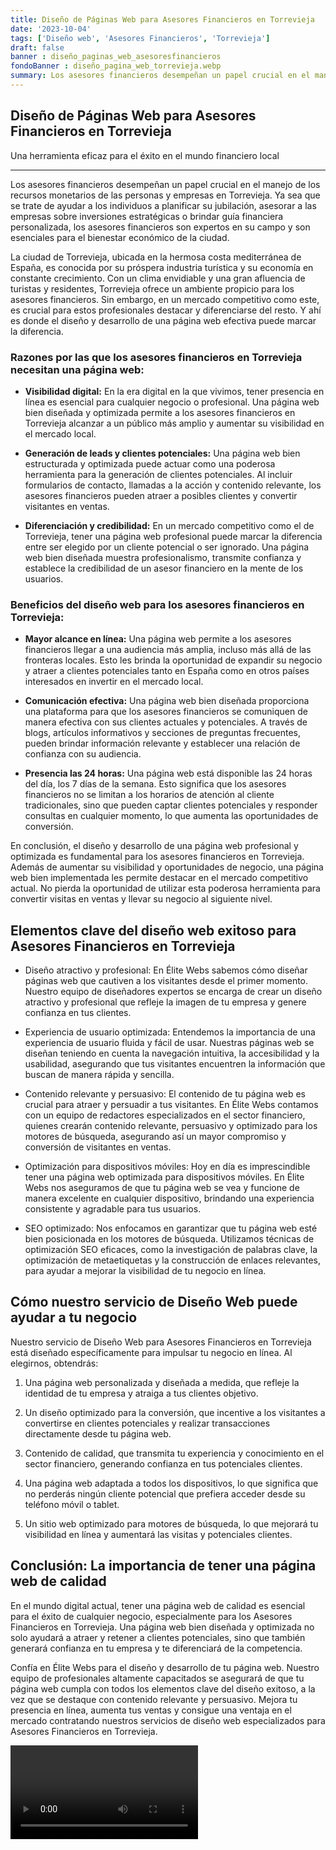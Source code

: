 ```yaml
---
title: Diseño de Páginas Web para Asesores Financieros en Torrevieja
date: '2023-10-04'
tags: ['Diseño web', 'Asesores Financieros', 'Torrevieja']
draft: false
banner : diseño_paginas_web_asesoresfinancieros
fondoBanner : diseño_pagina_web_torrevieja.webp
summary: Los asesores financieros desempeñan un papel crucial en el manejo de los recursos monetarios de las personas y empresas en Torrevieja. Ya sea que se trate de ayudar a los individuos a planificar su jubilación, asesorar a las empresas sobre inversiones estratégicas o brindar guía financiera personalizada, los asesores financieros son expertos en su campo y son esenciales para el bienestar económico de la ciudad.
---
```


## Diseño de Páginas Web para Asesores Financieros en Torrevieja
Una herramienta eficaz para el éxito en el mundo financiero local

---
Los asesores financieros desempeñan un papel crucial en el manejo de los recursos monetarios de las personas y empresas en Torrevieja. Ya sea que se trate de ayudar a los individuos a planificar su jubilación, asesorar a las empresas sobre inversiones estratégicas o brindar guía financiera personalizada, los asesores financieros son expertos en su campo y son esenciales para el bienestar económico de la ciudad.

La ciudad de Torrevieja, ubicada en la hermosa costa mediterránea de España, es conocida por su próspera industria turística y su economía en constante crecimiento. Con un clima envidiable y una gran afluencia de turistas y residentes, Torrevieja ofrece un ambiente propicio para los asesores financieros. Sin embargo, en un mercado competitivo como este, es crucial para estos profesionales destacar y diferenciarse del resto. Y ahí es donde el diseño y desarrollo de una página web efectiva puede marcar la diferencia.

### Razones por las que los asesores financieros en Torrevieja necesitan una página web:

- **Visibilidad digital:** En la era digital en la que vivimos, tener presencia en línea es esencial para cualquier negocio o profesional. Una página web bien diseñada y optimizada permite a los asesores financieros en Torrevieja alcanzar a un público más amplio y aumentar su visibilidad en el mercado local.

- **Generación de leads y clientes potenciales:** Una página web bien estructurada y optimizada puede actuar como una poderosa herramienta para la generación de clientes potenciales. Al incluir formularios de contacto, llamadas a la acción y contenido relevante, los asesores financieros pueden atraer a posibles clientes y convertir visitantes en ventas.

- **Diferenciación y credibilidad:** En un mercado competitivo como el de Torrevieja, tener una página web profesional puede marcar la diferencia entre ser elegido por un cliente potencial o ser ignorado. Una página web bien diseñada muestra profesionalismo, transmite confianza y establece la credibilidad de un asesor financiero en la mente de los usuarios.

### Beneficios del diseño web para los asesores financieros en Torrevieja:

- **Mayor alcance en línea:** Una página web permite a los asesores financieros llegar a una audiencia más amplia, incluso más allá de las fronteras locales. Esto les brinda la oportunidad de expandir su negocio y atraer a clientes potenciales tanto en España como en otros países interesados en invertir en el mercado local.

- **Comunicación efectiva:** Una página web bien diseñada proporciona una plataforma para que los asesores financieros se comuniquen de manera efectiva con sus clientes actuales y potenciales. A través de blogs, artículos informativos y secciones de preguntas frecuentes, pueden brindar información relevante y establecer una relación de confianza con su audiencia.

- **Presencia las 24 horas:** Una página web está disponible las 24 horas del día, los 7 días de la semana. Esto significa que los asesores financieros no se limitan a los horarios de atención al cliente tradicionales, sino que pueden captar clientes potenciales y responder consultas en cualquier momento, lo que aumenta las oportunidades de conversión.

En conclusión, el diseño y desarrollo de una página web profesional y optimizada es fundamental para los asesores financieros en Torrevieja. Además de aumentar su visibilidad y oportunidades de negocio, una página web bien implementada les permite destacar en el mercado competitivo actual. No pierda la oportunidad de utilizar esta poderosa herramienta para convertir visitas en ventas y llevar su negocio al siguiente nivel.

<GifSeo />

<Cta />

## Elementos clave del diseño web exitoso para Asesores Financieros en Torrevieja

- Diseño atractivo y profesional: En Élite Webs sabemos cómo diseñar páginas web que cautiven a los visitantes desde el primer momento. Nuestro equipo de diseñadores expertos se encarga de crear un diseño atractivo y profesional que refleje la imagen de tu empresa y genere confianza en tus clientes.

- Experiencia de usuario optimizada: Entendemos la importancia de una experiencia de usuario fluida y fácil de usar. Nuestras páginas web se diseñan teniendo en cuenta la navegación intuitiva, la accesibilidad y la usabilidad, asegurando que tus visitantes encuentren la información que buscan de manera rápida y sencilla.

- Contenido relevante y persuasivo: El contenido de tu página web es crucial para atraer y persuadir a tus visitantes. En Élite Webs contamos con un equipo de redactores especializados en el sector financiero, quienes crearán contenido relevante, persuasivo y optimizado para los motores de búsqueda, asegurando así un mayor compromiso y conversión de visitantes en ventas.

- Optimización para dispositivos móviles: Hoy en día es imprescindible tener una página web optimizada para dispositivos móviles. En Élite Webs nos aseguramos de que tu página web se vea y funcione de manera excelente en cualquier dispositivo, brindando una experiencia consistente y agradable para tus usuarios.

- SEO optimizado: Nos enfocamos en garantizar que tu página web esté bien posicionada en los motores de búsqueda. Utilizamos técnicas de optimización SEO eficaces, como la investigación de palabras clave, la optimización de metaetiquetas y la construcción de enlaces relevantes, para ayudar a mejorar la visibilidad de tu negocio en línea.

## Cómo nuestro servicio de Diseño Web puede ayudar a tu negocio

Nuestro servicio de Diseño Web para Asesores Financieros en Torrevieja está diseñado específicamente para impulsar tu negocio en línea. Al elegirnos, obtendrás:

1. Una página web personalizada y diseñada a medida, que refleje la identidad de tu empresa y atraiga a tus clientes objetivo.

2. Un diseño optimizado para la conversión, que incentive a los visitantes a convertirse en clientes potenciales y realizar transacciones directamente desde tu página web.

3. Contenido de calidad, que transmita tu experiencia y conocimiento en el sector financiero, generando confianza en tus potenciales clientes.

4. Una página web adaptada a todos los dispositivos, lo que significa que no perderás ningún cliente potencial que prefiera acceder desde su teléfono móvil o tablet.

5. Un sitio web optimizado para motores de búsqueda, lo que mejorará tu visibilidad en línea y aumentará las visitas y potenciales clientes.

## Conclusión: La importancia de tener una página web de calidad

En el mundo digital actual, tener una página web de calidad es esencial para el éxito de cualquier negocio, especialmente para los Asesores Financieros en Torrevieja. Una página web bien diseñada y optimizada no solo ayudará a atraer y retener a clientes potenciales, sino que también generará confianza en tu empresa y te diferenciará de la competencia.

Confía en Élite Webs para el diseño y desarrollo de tu página web. Nuestro equipo de profesionales altamente capacitados se asegurará de que tu página web cumpla con todos los elementos clave del diseño exitoso, a la vez que se destaque con contenido relevante y persuasivo. Mejora tu presencia en línea, aumenta tus ventas y consigue una ventaja en el mercado contratando nuestros servicios de diseño web especializados para Asesores Financieros en Torrevieja.

<Video />

<CtaBot job='Asesores Financieros' city='Torrevieja'/>

<Gmaps query='Torrevieja+españa+maps' />